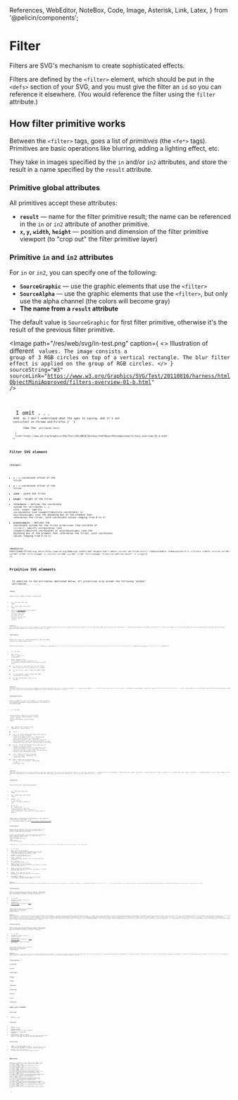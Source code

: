   References,
  WebEditor,
  NoteBox,
  Code,
  Image,
  Asterisk,
  Link,
  Latex,
} from '@pelicin/components';

<LoadKatex />

# Filter

Filters are SVG's mechanism to create sophisticated effects.

Filters are defined by the `<filter>` element, which should be put in the `<defs>` section of your SVG, and you must give the filter an `id` so you can reference it elsewhere.
(You would reference the filter using the `filter` attribute.)

## How filter primitive works

Between the `<filter>` tags, goes a list of _primitives_ (the `<fe*>` tags). Primitives are basic operations like blurring, adding a lighting effect, etc.

They take in images specified by the `in` and/or `in2` attributes, and store the result in a name specified by the `result` attribute.

### Primitive global attributes

All primitives accept these attributes:

- **`result`** &mdash; name for the filter primitive result; the name can be referenced in the `in` or `in2` attribute of another primitive.
- **`x`, `y`, `width`, `height`** &mdash; position and dimension of the filter primitive viewport (to "crop out" the filter primitive layer)

### Primitive `in` and `in2` attributes

For `in` or `in2`, you can specify one of the following:<Asterisk str="*"/>

- **`SourceGraphic`** &mdash; use the graphic elements that use the `<filter>`
- **`SourceAlpha`** &mdash; use the graphic elements that use the `<filter>`, but only use the alpha channel (the colors will become gray)
- **The name from a `result` attribute**

The default value is `SourceGraphic` for first filter primitive, otherwise it's the result of the previous filter primitive.

<Image
  path="/res/web/svg/in-test.png"
  caption={
    <>
      Illustration of different <Code str="in" /> values. The image consists a group of 3 RGB
      circles on top of a vertical rectangle. The blur filter effect is applied on the group of RGB
      circles.
    </>
  }
  sourceString="W3"
  sourceLink="https://www.w3.org/Graphics/SVG/Test/20110816/harness/htmlObjectMiniApproved/filters-overview-01-b.html"
/>

<Asterisk str="*">
  I omit <Code str="BackgroundImage" />, <Code str="BackgroundAlpha" />, <Code str="FillPaint" />,
  and <Code str="StrokePaint" /> as I don't understand what the spec is saying, and it's not
  consistent on Chrome and Firefox.{' '}
  <Link
    str={
      <>
        (See the <Code str="in" /> attribute test)
      </>
    }
    link="https://www.w3.org/Graphics/SVG/Test/20110816/harness/htmlObjectMiniApproved/filters-overview-01-b.html"
  />
</Asterisk>

## Filter SVG element

### `<filter>`

- **`x`** &mdash; x coordinate offset of the filter
- **`y`** &mdash; y coordinate offset of the filter
- **`width`** &mdash; width the filter
- **`height`** &mdash; height of the filter
- **`filterUnits`** &mdash; defines the coordinate system for attributes `x`, `y`, `width`, `height`; specify `userSpaceOnUse` (use viewport/absolute coordinate) or `objectBoundingBox` (use the bounding box of the element that references the filter, with coordinate values ranging from 0 to 1)
- **`primitiveUnits`** &mdash; defines the coordinate system for the filter primitives (the children of `<filter>`); specify `userSpaceOnUse` (use viewport/absolute coordinate) or `objectBoundingBox` (use the bounding box of the element that references the filter, with coordinate values ranging from 0 to 1)

<WebEditor
  html={smartTrim(`
    <svg xmlns="http://www.w3.org/2000/svg" width="240" height="120">
      <defs>
        <filter id="filter-blur">
          <feGaussianBlur stdDeviation="5"/>
        </filter>
      </defs>
      <circle cx="60" cy="60" r="50" fill="orange" />
      <circle cx="180" cy="60" r="50" fill="orange" filter="url(#filter-blur)" />
    </svg>
  `)}
/>

## Primitive SVG elements

<NoteBox type="info">
  In addition to the attributes mentioned below, all primitives also accept the following "global"
  attributes: <Code str="result" />, <Code str="x" />, <Code str="y" />, <Code str="width" />,{' '}
  <Code str="height" />.
</NoteBox>

### `<feBlend>`

Composes objects together and apply a blending mode.

- **`in`** &mdash; first input (the "top" image)
- **`in2`** &mdash; second input (the "bottom" image)
- **`mode`** &mdash; the [blending mode](/web/css/data-type/blend-mode) to use; specify: `normal`, `darken`, `lighten`, `multiply`, `screen`, `overlay`, `color-dodge`, `color-burn`, `hard-light`, `soft-light`, `difference`, `exclusion`, `hue`, `saturation`, `color`, or `luminosity`

<WebEditor
  html={smartTrim(`
    <svg xmlns="http://www.w3.org/2000/svg" width="100" height="100">
      <defs>
        <filter id="filter-blend">
          <feFlood result="floodFill" x="0" y="0" width="100%" height="100%" flood-color="red" flood-opacity="1" />
          <feBlend in="SourceGraphic" in2="floodFill" mode="multiply" />
        </filter>
      </defs>
      <image
        x="0" y="0" width="100" height="100"
        href="/res/unsplash/andrew-ridley-jR4Zf-riEjI-unsplash.jpg"
        preserveAspectRatio="xMidYMid slice"
        filter="url(#filter-blend)"
      />
    </svg>
  `)}
/>

### `<feColorMatrix>`

Changes colors based on a transformation matrix. (The final RGBA value will be clamped between 0 and 1.)

<Latex block>{String.raw`
  \begin{bmatrix}
    r' \\
    g' \\
    b' \\
    a' \\
    1 \\
  \end{bmatrix} = \begin{bmatrix}
    r_1 & r_2 & r_3 & r_4 & r_5 \\
    g_1 & g_2 & g_3 & g_4 & g_5 \\
    b_1 & b_2 & b_3 & b_4 & b_5 \\
    a_1 & a_2 & a_3 & a_4 & a_5 \\
    0 & 0 & 0 & 0 & 1 \\
  \end{bmatrix}\begin{bmatrix}
    r \\
    g \\
    b \\
    a \\
    1 \\
  \end{bmatrix}
`}</Latex>

- **`in`** &mdash; the input
- **`type`** &mdash; `matrix`, `saturate`, `hueRotate`, or `luminanceToAlpha`
- **`values`** &mdash; depends on `type` (if you specify `type` other than `matrix`, it will construct the matrix based on the value of `type` and `values`):
  - for `type="matrix"`: input the first four rows of the matrix (ignore the last row because it's a constant)
  - for `type="saturate"`: input a single real number from 0 to 1
  - for `type="hueRotate"`: input a single real number (representing the degrees)
  - for `type="luminanceToAlpha"`: `values` is not required

<WebEditor
  html={smartTrim(`
    <svg xmlns="http://www.w3.org/2000/svg" width="100" height="100">
      <defs>
        <filter id="filter-color-matrix">
          <!-- remove red color component -->
          <!-- note that we don't input the last row of the matrix -->
          <feColorMatrix
            in="SourceGraphic"
            type="matrix"
            values="
              0 0 0 0 0
              0 1 0 0 0
              0 0 1 0 0
              0 0 0 1 0
            " />
        </filter>
      </defs>
      <image
        x="0" y="0" width="100" height="100"
        href="/res/unsplash/andrew-ridley-jR4Zf-riEjI-unsplash.jpg"
        preserveAspectRatio="xMidYMid slice"
        filter="url(#filter-color-matrix)"
      />
    </svg>
  `)}
/>

### `<feComponentTransfer>`

Performs remapping for each color component. It allows operations like brightness adjustment, contrast adjustment, color balance, or thresholding (MDN).

- **`in`** &mdash; the input

`<feComponentTransfer>` expects you to provide these "transfer function" children elements: `<feFuncR>`, `<feFuncG>`, `<feFuncB>`, `<feFuncA>`. Each transfer function element accepts:

- **`type`** &mdash; defines how to map each color component <Latex exp="c" /> to <Latex exp="c'" />. specify one of:
  - `identity` &mdash; <Latex exp="c' = c" />
  - `table` &mdash; use linear interpolation using values given in `tableValues`. `tableValues` contains <Latex exp="n+1" /> values (each ranging from 0 to 1), specifying the "start" and "end" values for <Latex exp="n" /> evenly sized interpolation regions. A color <Latex exp="c" /> would fall into one of these interpolation regions; you would then perform a linear interpolation using the "start" and "end" values of the region.
  - `discrete` &mdash; use the step function using values given in `tableValues`. `tableValues` contains <Latex exp="n" /> values (each ranging from 0 to 1), specifying a step function consisting of <Latex exp="n" /> evenly sized steps. A color <Latex exp="c" /> would fall into one of these "steps", you just use the `tableValues` value representing the step.
  - `linear` &mdash; expects you to give `slope` and `intercept` attributes, representing <Latex exp="m" /> and <Latex exp="b" /> respectively. Then, <Latex exp="c' = mc + b" />.
  - `gamma` &mdash; expects you to give `amplitude`, `exponent`, and `offset` attributes, representing <Latex exp="A" />, <Latex exp="x" />, and <Latex exp="b" /> respectively. Then, <Latex exp="c' = ac^x + b" />.

<WebEditor
  html={smartTrim(`
    <svg xmlns="http://www.w3.org/2000/svg" width="100" height="100">
      <defs>
        <filter id="filter-component-transfer">
          <!-- use linear transformation -->
          <feComponentTransfer in="SourceGraphic">
            <feFuncR type="linear" slope="1" intercept="0" />
            <feFuncG type="linear" slope="2" intercept="-0.5" />
            <feFuncB type="linear" slope="2" intercept="0" />
          </feComponentTransfer>
        </filter>
      </defs>
      <image
        x="0" y="0" width="100" height="100"
        href="/res/unsplash/andrew-ridley-jR4Zf-riEjI-unsplash.jpg"
        preserveAspectRatio="xMidYMid slice"
        filter="url(#filter-component-transfer)"
      />
    </svg>
  `)}
/>

### `<feComposite>`

Performs Porter&ndash;Duff compositing operations.

- **`in`** &mdash; first input (the "top" image)
- **`in2`** &mdash; second input (the "bottom" image)
- **`operator`** &mdash; `over`, `in`, `out`, `atop`, `xor`, `lighter` or `arithmetic` (default is `over`)
- **`k1`, `k2`, `k3`, `k4`** &mdash; required when `operator="arithmetic"`. With <Latex exp="i_1" /> and <Latex exp="i_2" /> representing pixel channel values of `in` and `in2` respectively, the result pixel channel value is given as <Latex exp="r = k_1 (i_1 \cdot i_2) + k_2(i_1) + k_3(i_2) + k_4" />

<Image
  path="/res/web/svg/porter-duff-operations.png"
  caption={
    <>
      Illustration of different <Code str="operator" /> values
    </>
  }
  sourceString="Codepen"
  sourceLink="https://codepen.io/enxaneta/pen/eBjLOV"
/>

### `<feConvolveMatrix>`

Applies a matrix convolution filter effect. Operations that can be achieved through convolution include blurring, edge detection, sharpening, embossing and beveling (MDN).

A convolution combines pixels in the input image with its neighboring pixels to produce a resulting image. The convolution matrix <Latex exp="\omega" /> (the "convolution kernel") is an `orderY` (<Latex exp="o_y" />) by `orderX` (<Latex exp="o_x" />) matrix; together with `divisor` <Latex exp="d" />, `bias` <Latex exp="b" />, `targetX` <Latex exp="t_x" />, `targetY` <Latex exp="t_y" />, yield the calculation:

<Latex block>{String.raw`
  c'_{x,y} = \frac{1}{d} \left\{
    \sum_{i=0}^{o_y-1} \sum_{j=0}^{o_x-1} c_{(x-t_x+j),(y-t_i+i)} \cdot \omega_{(o_x-j-1),(o_y-i-1)}
  \right\} + b \cdot \alpha_{x,y}
`}</Latex>

- **`in`** &mdash; the input
- **`order`** &mdash; size of the kernel matrix (default is 3); if you specify two numbers (e.g. `3 4`), the first number represents `orderX` (number of columns), and the second number respresents `orderY` (number or rows)
- **`kernelMatrix`** &mdash; space-separated list of numbers, representing the kernel matrix
- **`divisor`** &mdash; represents <Latex exp="d" /> in the equation above (default is sum of all values inside the `kernelMatrix`)
- **`bias`** &mdash; represents <Latex exp="b" /> in the equation above (default is 0)
- **`targetX`** &mdash; offsets the x positioning of the kernel matrix relative to the target pixel (default is centered around the target pixel, i.e. <Latex exp="t_x = \lfloor o_x / 2 \rfloor" />)
- **`targetY`** &mdash; offsets the y positioning of the kernel matrix relative to the target pixel (default is centered around the target pixel, i.e. <Latex exp="t_y = \lfloor o_y / 2 \rfloor" />)
- **`edgeMode`** &mdash; how to handle the case near the edge of the input image; specify `duplicate` (default), `wrap`, or `none`
- **`preserveAlpha`** &mdash; a value of `false` (default) indicates that the convolution will apply to all channels (including alpha channel)

<WebEditor
  html={smartTrim(`
    <svg xmlns="http://www.w3.org/2000/svg" width="100" height="100">
      <defs>
        <filter id="filter-convolve-matrix">
          <!-- use linear transformation -->
          <feConvolveMatrix kernelMatrix="
            0 -1 0
            -1 3 -1
            0 -1 0
          " />
        </filter>
      </defs>
      <image
        x="0" y="0" width="100" height="100"
        href="/res/unsplash/andrew-ridley-jR4Zf-riEjI-unsplash.jpg"
        preserveAspectRatio="xMidYMid slice"
        filter="url(#filter-convolve-matrix)"
      />
    </svg>
  `)}
/>

### `<feDiffuseLighting>`

Lights an image using the alpha channel as a bump map. (Bump mapping is a "texture mapping technique in computer graphics for simulating bumps and wrinkles on the surface of an object," Wikipedia.)

- **`in`** &mdash; the input
- **`surfaceScale`** &mdash; height of surface for an alpha value of 1
- **`diffuseConstant`** &mdash; <Latex exp="k_d" /> (diffuse reflection constant) in [Phong reflection model](https://en.wikipedia.org/wiki/Phong_reflection_model)

`<feDiffuseLighting>` expects you to provide the light sources using `<fePointLight>`, `<feDistantLight>`, or `<feSpotLight>` children elements.

<WebEditor
  html={smartTrim([`
    <!-- https://developer.mozilla.org/en-US/docs/Web/SVG/Element/feDiffuseLighting -->
    <svg xmlns="http://www.w3.org/2000/svg" width="480" height="140">
      <defs>
        <!-- the light source is a fePointLight element -->
        <filter id="filter-diffuse-fePointLight">
          <feDiffuseLighting
            in="SourceGraphic" result="light"
            lighting-color="white">
            <fePointLight x="160" y="60" z="20" />
          </feDiffuseLighting>
          <feComposite
            in="SourceGraphic" in2="light"
            operator="arithmetic" k1="1" k2="0" k3="0" k4="0"
          />
        </filter>
        <!-- the light source is a fePointLight element -->
        <filter id="filter-diffuse-feDistantLight">
          <feDiffuseLighting
            in="SourceGraphic" result="light"
            lighting-color="white">
            <feDistantLight azimuth="240" elevation="30" />
          </feDiffuseLighting>
          <feComposite
            in="SourceGraphic" in2="light"
            operator="arithmetic" k1="1" k2="0" k3="0" k4="0"
          />
        </filter>
        <!-- the light source is a feSpotLight source -->
        <filter id="filter-diffuse-feSpotLight">
          <feDiffuseLighting
            in="SourceGraphic" result="light"
            lighting-color="white">
            <feSpotLight
              x="420" y="20" z="30"
              pointsAtX="420" pointsAtY="80" pointsAtZ="0"
              limitingConeAngle="20"
            />
          </feDiffuseLighting>
          <feComposite
            in="SourceGraphic" in2="light"
            operator="arithmetic" k1="1" k2="0" k3="0" k4="0"
          />
        </filter>
      </defs>
      <!-- No light is applied -->
      <text text-anchor="middle" x="60" y="22">
        No Light
      </text>
      <circle cx="60" cy="80" r="50" fill="green" />
      <!-- the light source is a fePointLight element -->
      <text text-anchor="middle" x="180" y="22">fePointLight</text>
      <circle cx="180" cy="80" r="50" fill="green" filter="url(#filter-diffuse-fePointLight)" />
      <!-- the light source is a feDistantLight element -->
      <text text-anchor="middle" x="300" y="22">feDistantLight</text>
      <circle cx="300" cy="80" r="50" fill="green" filter="url(#filter-diffuse-feDistantLight)" />
      <!-- the light source is a feSpotLight source -->
      <text text-anchor="middle" x="420" y="22">feSpotLight</text>
      <circle cx="420" cy="80" r="50" fill="green" filter="url(#filter-diffuse-feSpotLight)" />
    </svg>
  `])}
/>

### `<feSpecularLighting>`

Lights an image using the alpha channel as a bump map. (Bump mapping is a "texture mapping technique in computer graphics for simulating bumps and wrinkles on the surface of an object," Wikipedia.)

- **`in`** &mdash; the input
- **`surfaceScale`** &mdash; height of surface for an alpha value of 1
- **`specularConstant`** &mdash; <Latex exp="k_s" /> (specular reflection constant) in [Phong reflection model](https://en.wikipedia.org/wiki/Phong_reflection_model)
- **`specularExponent`** &mdash; larger value means more "shiny"

`<feDiffuseLighting>` expects you to provide the light sources using `<fePointLight>`, `<feDistantLight>`, or `<feSpotLight>` children elements.

<WebEditor
  html={smartTrim([`
    <!-- https://developer.mozilla.org/en-US/docs/Web/SVG/Element/feSpecularLighting -->
    <svg xmlns="http://www.w3.org/2000/svg" height="100" width="100">
      <defs>
        <filter id="filter-specular">
          <feSpecularLighting
            result="specOut"
            specularExponent="20" lighting-color="#ff0000">
            <fePointLight x="25" y="25" z="100"/>
          </feSpecularLighting>
          <feComposite
            in="SourceGraphic" in2="specOut" result="compositeLight"
            operator="arithmetic" k1="0" k2="1" k3="1" k4="0"
          />
          <feComposite
            in2="SourceGraphic" in1="compositeLight"
            operator="in"
          />
        </filter>
      </defs>
      <circle cx="50" cy="50" r="40" style="filter:url(#filter-specular)"/>
    </svg>
  `])}
/>

### `<feDisplacementMap>`

### `<feDropShadow>`

### `<feFlood>`

### `<feGaussianBlur>`

### `<feImage>`

### `<feMerge>`

### `<feMergeNode>`

### `<feMorphology>`

### `<feOffset>`

### `<feTile>`

### `<feTurbulence>`

## Light source elements

### `<fePointLight>`

- **`x`, `y`, `z`** &mdash; position of light

### `<feSpotLight>`

- **`x`, `y`, `z`** &mdash; position of light
- **`pointsAtX`, `pointsAtY`, `pointsAtZ`** &mdash; to where the light is pointing
- **`specularExponent`** &mdash; bigger means bricghter
- **`limitingConeAngle`** &mdash; angle in degrees between the spot light axis (between the light source and the point to which it is pointing); no light is projected outside the cone.

### `<feDistantLight>`

- **`azimuth`** &mdash; the direction angle for the light source on the xy-plane (clockwise), from the positive x-axis. (Controls which side/edge of the shape is reflecting the light.)
- **`elevation`** &mdash; the direction angle for the light source from the XY plane towards the Z-axis.

<Image
  path="/res/web/svg/azimuth-elevation.png"
  caption="Illustration of azimuth and elevation angles"
  sourceString="W3C"
  sourceLink="https://www.w3.org/TR/SVG11/filters.html#feDistantLightElevationAttribute"
/>

## References

<References
  references={[
    {
      text: 'Filter effects (MDN)',
      link: `https://developer.mozilla.org/en-US/docs/Web/SVG/Tutorial/Filter_effects`,
    },
    {
      text: '<filter> (MDN)',
      link: `https://developer.mozilla.org/en-US/docs/Web/SVG/Element/filter`,
    },
    {
      text: 'in (MDN)',
      link: `https://developer.mozilla.org/en-US/docs/Web/SVG/Attribute/in`,
    },
    {
      text: '<feBlend> (MDN)',
      link: `https://developer.mozilla.org/en-US/docs/Web/SVG/Element/feBlend`,
    },
    {
      text: '<feColorMatrix> (MDN)',
      link: `https://developer.mozilla.org/en-US/docs/Web/SVG/Element/feColorMatrix`,
    },
    {
      text: '15.10 Filter primitive ‘feColorMatrix’ (W3C)',
      link: `https://www.w3.org/TR/SVG11/filters.html#feColorMatrixTypeAttribute`,
    },
    {
      text: '<feComponentTransfer> (MDN)',
      link: `https://developer.mozilla.org/en-US/docs/Web/SVG/Element/feComponentTransfer`,
    },
    {
      text: '9.7.1. Transfer function feFuncR (W3C)',
      link: `https://drafts.fxtf.org/filter-effects/#feFuncRElement`,
    },
    {
      text: '<feComposite> (MDN)',
      link: `https://developer.mozilla.org/en-US/docs/Web/SVG/Element/feComposite`,
    },
    {
      text: '9.8. Filter primitive feComposite (W3C)',
      link: `https://drafts.fxtf.org/filter-effects/#feCompositeElement`,
    },
    {
      text: '<feConvolveMatrix> (MDN)',
      link: `https://developer.mozilla.org/en-US/docs/Web/SVG/Element/feConvolveMatrix`,
    },
    {
      text: '15.13 Filter primitive ‘feConvolveMatrix’ (W3C)',
      link: `https://www.w3.org/TR/SVG11/filters.html#feConvolveMatrixElementTargetXAttribute`,
    },
    {
      text: '<feDiffuseLighting> (MDN)',
      link: `https://developer.mozilla.org/en-US/docs/Web/SVG/Element/feDiffuseLighting`,
    },
    {
      text: '<feSpecularLighting> (MDN)',
      link: `https://developer.mozilla.org/en-US/docs/Web/SVG/Element/feSpecularLighting`,
    },
  ]}
></References>
